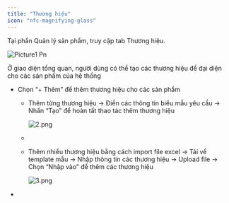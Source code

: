 ```yaml
---
title: "Thương hiệu"
icon: "nfc-magnifying-glass"
---
```


Tại phần Quản lý sản phẩm, truy cập tab Thương hiệu.

![Picture1 Pn](/images/Picture1.png)

Ở giao diện tổng quan, người dùng có thể tạo các thương hiệu để đại diện cho các sản phẩm của hệ thống

- Chọn “\+ Thêm” để thêm thương hiệu cho các sản phẩm
  - Thêm từng thương hiệu → Điền các thông tin biểu mẫu yêu cầu → Nhấn “Tạo” để hoàn tất thao tác thêm thương hiệu

    ![2.png](/images/2.png)
  - 
  - Thêm nhiều thương hiệu bằng cách import file excel → Tải về template mẫu → Nhập thông tin các thương hiệu → Upload file → Chọn “Nhập vào” để thêm các thương hiệu

    ![3.png](/images/3.png)
- 